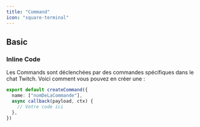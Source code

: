 ```yaml
---
title: "Command"
icon: "square-terminal"
---
```


## Basic

### Inline Code

Les Commands sont déclenchées par des commandes spécifiques dans le chat Twitch. Voici comment vous pouvez en créer une :

```typescript hello-world
export default createCommand({
  name: ["nomDeLaCommande"],
  async callback(payload, ctx) {
    // Votre code ici
  },
})
```
